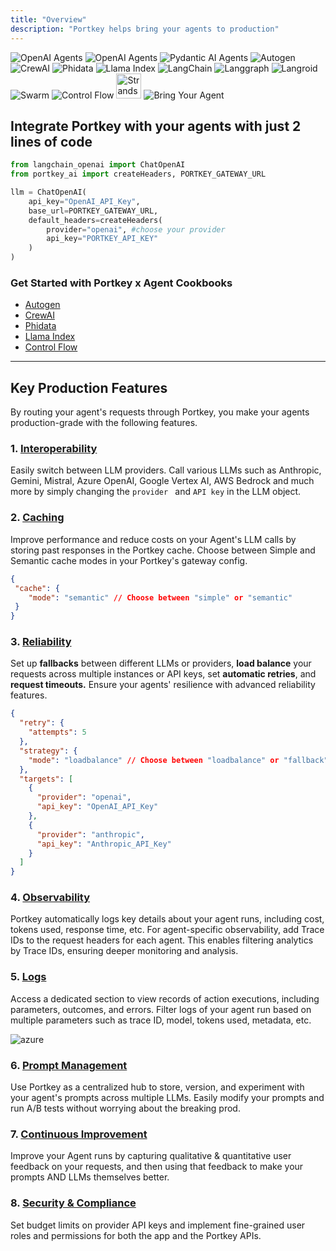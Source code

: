 ```yaml
---
title: "Overview"
description: "Portkey helps bring your agents to production"
---
```

<CardGroup cols={4}>
  <Card title="OpenAI Agents (Python)" href="/integrations/agents/openai-agents">
    <Frame>
    <img src="/images/openai-agents.png" alt="OpenAI Agents" />
    </Frame>
  </Card>

  <Card title="OpenAI Agents (Type Script)" href="/integrations/agents/openai-agents-ts">
    <Frame>
    <img src="/images/openai-agents.png" alt="OpenAI Agents" />
    </Frame>
  </Card>

  <Card title="Pydantic AI" href="/integrations/agents/pydantic-ai">
    <Frame>
    <img src="/images/autogen/pydantic.png" alt="Pydantic AI Agents" />
    </Frame>
  </Card>

  <Card title="Autogen" href="/integrations/agents/autogen">
    <Frame>
    <img src="/images/autogen/autogen.jpg" alt="Autogen" />
    </Frame>
  </Card>

  <Card title="CrewAI" href="/integrations/agents/crewai">
  <Frame>
    <img src="/images/autogen/crew-ai.avif" alt="CrewAI" />
  </Frame>
  </Card>

  <Card title="Agno AI" href="/integrations/agents/phidata">
    <Frame>
    <img src="/images/agno-ai.svg" alt="Phidata" />
    </Frame>
  </Card>

  <Card title="Llama Index" href="/integrations/agents/llama-agents">
    <Frame>
    <img src="/images/autogen/llama-a.jpg" alt="Llama Index" />
    </Frame>
  </Card>

  <Card title="LangChain" href="/integrations/agents/langchain-agents">
    <Frame>
    <img src="/images/autogen/langchain-a.avif" alt="LangChain" />
    </Frame>
  </Card>
  <Card title="LangGraph" href="/integrations/agents/langgraph">
    <Frame>
    <img src="/images/autogen/Langgraph.jpeg" alt="Langgraph" />
    </Frame>
  </Card>
  <Card title="Langroid" href="/integrations/agents/langroid">
  <Frame>
    <img src="/images/autogen/langgroid.png" alt="Langroid" />
  </Frame>
  </Card>

 <Card title="OpenAI Swarm" href="/integrations/agents/openai-swarm">
    <Frame>
    <img src="/images/autogen/swarm.png" alt="Swarm" />
    </Frame>
  </Card>
  <Card title="Control Flow" href="/integrations/agents/control-flow">
    <Frame>
    <img src="/images/autogen/control-flow.avif" alt="Control Flow" />
    </Frame>
  </Card>

  <Card title="Strands Agents" href="/integrations/agents/strands">
    <Frame>
    <img src="/images/strands.svg" alt="Strands" width="40" />
    </Frame>
  </Card>

  <Card title="Bring Your Agent" href="/integrations/agents/bring-your-own-agents">
    <Frame>
    <img src="/images/autogen/bya.avif" alt="Bring Your Agent" />
    </Frame>
  </Card>
</CardGroup>



## Integrate Portkey with your agents with just 2 lines of code

```py Langchain
from langchain_openai import ChatOpenAI
from portkey_ai import createHeaders, PORTKEY_GATEWAY_URL

llm = ChatOpenAI(
    api_key="OpenAI_API_Key",
    base_url=PORTKEY_GATEWAY_URL,
    default_headers=createHeaders(
        provider="openai", #choose your provider
        api_key="PORTKEY_API_KEY"
    )
)
```

### Get Started with Portkey x Agent Cookbooks

* [Autogen](https://dub.sh/Autogen-docs)
* [CrewAI](https://git.new/crewAI-docs)
* [Phidata](https://dub.sh/Phidata-docs)
* [Llama Index ](https://git.new/llama-agents)
* [Control Flow](https://dub.sh/Control-Flow-docs)

***

## Key Production Features

By routing your agent's requests through Portkey, you make your agents production-grade with the following features.

### 1\. [Interoperability](/product/ai-gateway/universal-api)

Easily switch between LLM providers. Call various LLMs such as Anthropic, Gemini, Mistral, Azure OpenAI, Google Vertex AI, AWS Bedrock and much more by simply changing the `provider ` and `API key` in the LLM object.

### 2\. [Caching](/product/ai-gateway/cache-simple-and-semantic)

Improve performance and reduce costs on your Agent's LLM calls by storing past responses in the Portkey cache. Choose between Simple and Semantic cache modes in your Portkey's gateway config.


```json
{
 "cache": {
    "mode": "semantic" // Choose between "simple" or "semantic"
 }
}
```

### 3\. [Reliability](/product/ai-gateway)

Set up **fallbacks** between different LLMs or providers, **load balance** your requests across multiple instances or API keys, set **automatic retries**, and **request timeouts.** Ensure your agents' resilience with advanced reliability features.

```json
{
  "retry": {
    "attempts": 5
  },
  "strategy": {
    "mode": "loadbalance" // Choose between "loadbalance" or "fallback"
  },
  "targets": [
    {
      "provider": "openai",
      "api_key": "OpenAI_API_Key"
    },
    {
      "provider": "anthropic",
      "api_key": "Anthropic_API_Key"
    }
  ]
}
```

### 4\. [Observability](/product/observability)

Portkey automatically logs key details about your agent runs, including cost, tokens used, response time, etc. For agent-specific observability, add Trace IDs to the request headers for each agent. This enables filtering analytics by Trace IDs, ensuring deeper monitoring and analysis.

### 5\. [Logs](/product/observability/logs)

Access a dedicated section to view records of action executions, including parameters, outcomes, and errors. Filter logs of your agent run based on multiple parameters such as trace ID, model, tokens used, metadata, etc.

<Frame>
<img src="/images/integrations/analytics-new-gif.gif" alt="azure" />
</Frame>

### 6\. [Prompt Management](/product/prompt-library)

Use Portkey as a centralized hub to store, version, and experiment with your agent's prompts across multiple LLMs. Easily modify your prompts and run A/B tests without worrying about the breaking prod.

### 7\. [Continuous Improvement](/product/observability/feedback)

Improve your Agent runs by capturing qualitative & quantitative user feedback on your requests, and then using that feedback to make your prompts AND LLMs themselves better.

### 8\. [Security & Compliance](/product/enterprise-offering/security-portkey)

Set budget limits on provider API keys and implement fine-grained user roles and permissions for both the app and the Portkey APIs.

